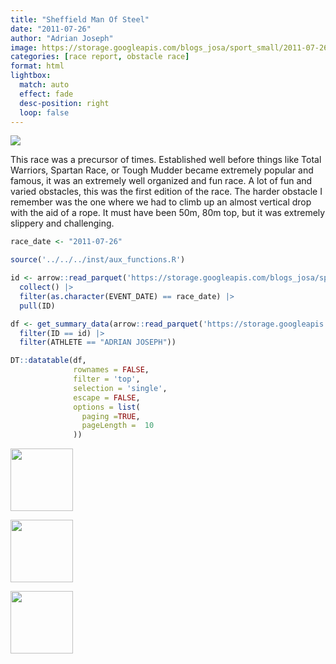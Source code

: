 ```yaml
---
title: "Sheffield Man Of Steel"
date: "2011-07-26"
author: "Adrian Joseph"
image: https://storage.googleapis.com/blogs_josa/sport_small/2011-07-26_SHEFFIELD_MAN_OF_STEEL/img/01.png
categories: [race report, obstacle race]
format: html
lightbox:
  match: auto
  effect: fade
  desc-position: right
  loop: false
---
```


![](https://storage.googleapis.com/blogs_josa/sport_small/2011-07-26_SHEFFIELD_MAN_OF_STEEL/img/01.png)

This race was a precursor of times. Established well before things like Total Warriors, Spartan Race, or Tough Mudder became extremely popular and famous, it was an extremely well organized and fun race. A lot of fun and varied obstacles, this was the first edition of the race. The harder obstacle I remember was the one where we had to climb up an almost vertical drop with the aid of a rope. It must have been 50m, 80m top, but it was extremely slippery and challenging.

```r
race_date <- "2011-07-26"

source('../../../inst/aux_functions.R')

id <- arrow::read_parquet('https://storage.googleapis.com/blogs_josa/sport/parquets/main_dataset.parquet') |>
  collect() |>
  filter(as.character(EVENT_DATE) == race_date) |>
  pull(ID)

df <- get_summary_data(arrow::read_parquet('https://storage.googleapis.com/blogs_josa/sport/parquets/all_results.parquet') |>
  filter(ID == id) |>
  filter(ATHLETE == "ADRIAN JOSEPH"))

DT::datatable(df,
              rownames = FALSE,
              filter = 'top',
              selection = 'single',
              escape = FALSE,
              options = list(
                paging =TRUE,
                pageLength =  10
              ))
```


::: {layout-ncol=4}
![](https://storage.googleapis.com/blogs_josa/sport_small/2011-07-26_SHEFFIELD_MAN_OF_STEEL/img/00.png){ width="100" group="hi" }

![](https://storage.googleapis.com/blogs_josa/sport_small/2011-07-26_SHEFFIELD_MAN_OF_STEEL/img/01.png){ width="100" group="hi" }

![](https://storage.googleapis.com/blogs_josa/sport_small/2011-07-26_SHEFFIELD_MAN_OF_STEEL/img/02.jpg){ width="100" group="hi" }


:::
